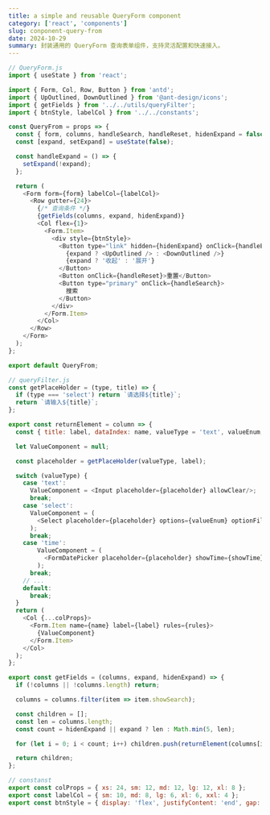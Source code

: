 ```yaml
---
title: a simple and reusable QueryForm component
category: ['react', 'components']
slug: conponent-query-from
date: 2024-10-29
summary: 封装通用的 QueryForm 查询表单组件，支持灵活配置和快速接入。
---
```



```js
// QueryForm.js
import { useState } from 'react';

import { Form, Col, Row, Button } from 'antd';
import { UpOutlined, DownOutlined } from '@ant-design/icons';
import { getFields } from '../../utils/queryFilter';
import { btnStyle, labelCol } from '../../constants';

const QueryFrom = props => {
  const { form, columns, handleSearch, handleReset, hidenExpand = false } = props;
  const [expand, setExpand] = useState(false);

  const handleExpand = () => {
    setExpand(!expand);
  };

  return (
    <Form form={form} labelCol={labelCol}>
      <Row gutter={24}>
        {/* 查询条件 */}
        {getFields(columns, expand, hidenExpand)}
        <Col flex={1}>
          <Form.Item>
            <div style={btnStyle}>
              <Button type="link" hidden={hidenExpand} onClick={handleExpand}>
                {expand ? <UpOutlined /> : <DownOutlined />}
                {expand ? '收起' : '展开'}
              </Button>
              <Button onClick={handleReset}>重置</Button>
              <Button type="primary" onClick={handleSearch}>
                搜索
              </Button>
            </div>
          </Form.Item>
        </Col>
      </Row>
    </Form>
  );
};

export default QueryFrom;
```

```js
// queryFilter.js
const getPlaceHolder = (type, title) => {
  if (type === 'select') return `请选择${title}`;
  return `请输入${title}`;
};

export const returnElement = column => {
  const { title: label, dataIndex: name, valueType = 'text', valueEnum, rules, showTime = false } = column;

  let ValueComponent = null;

  const placeholder = getPlaceHolder(valueType, label);

  switch (valueType) {
    case 'text':
      ValueComponent = <Input placeholder={placeholder} allowClear/>;
      break;
    case 'select':
      ValueComponent = (
        <Select placeholder={placeholder} options={valueEnum} optionFilterProp="label" allowClear/>
      );
      break;
    case 'time':
        ValueComponent = (
          <FormDatePicker placeholder={placeholder} showTime={showTime}/>
        );
      break;
    // ...
    default:
      break;
  }
  return (
    <Col {...colProps}>
      <Form.Item name={name} label={label} rules={rules}>
        {ValueComponent}
      </Form.Item>
    </Col>
  );
};

export const getFields = (columns, expand, hidenExpand) => {
  if (!columns || !columns.length) return;

  columns = columns.filter(item => item.showSearch);

  const children = [];
  const len = columns.length;
  const count = hidenExpand || expand ? len : Math.min(5, len);

  for (let i = 0; i < count; i++) children.push(returnElement(columns[i]));

  return children;
};
```

```js
// constanst
export const colProps = { xs: 24, sm: 12, md: 12, lg: 12, xl: 8 };
export const labelCol = { sm: 10, md: 8, lg: 6, xl: 6, xxl: 4 };
export const btnStyle = { display: 'flex', justifyContent: 'end', gap: 10 };
```

